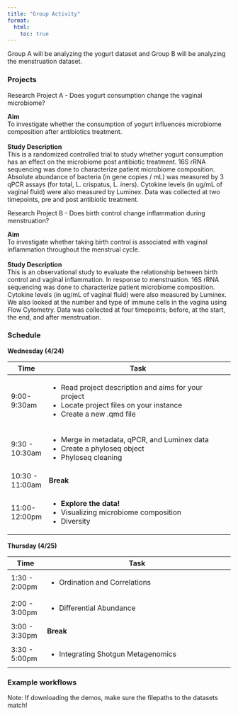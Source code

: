 ```yaml
---
title: "Group Activity"
format:
  html:
    toc: true
---
```


Group A will be analyzing the yogurt dataset and Group B will be analyzing the menstruation dataset.


<!-- :::{.callout-Group_A}

<b>Study Description</b>  

::: -->

### Projects

<!-- :::{.callout-note title="Research Project A - Does yogurt consumption change the vaginal microbiome?" appearance="simple"}
\
**Aim**\
To investigate whether the consumption of yogurt influences microbiome composition after antibiotics treatment.\
\
**Study Description** \
This is a randomized controlled trial to study whether yogurt consumption has an effect on the microbiome post antibiotic treatment. Absolute abundance of bacteria (in gene copies / mL) was measured by 3 qPCR assays (for total, L. crispatus, L. iners). Cytokine levels (in ug/mL of vaginal fluid) were also measured by Luminex. We also looked at the number and type of immune cells in the vagina using Flow Cytometry. Data was collected at two timepoints, pre and post antibiotic treatment. (add 16s)
\
 
::: -->

:::{.block}
::::{.block-header} 
Research Project A - Does yogurt consumption change the vaginal microbiome?
::::
::::{.block-container id="group_a"}
**Aim**\
To investigate whether the consumption of yogurt influences microbiome composition after antibiotics treatment.\
\
**Study Description** \
This is a randomized controlled trial to study whether yogurt consumption has an effect on the microbiome post antibiotic treatment. 16S rRNA sequencing was done to characterize patient microbiome composition. Absolute abundance of bacteria (in gene copies / mL) was measured by 3 qPCR assays (for total, L. crispatus, L. iners). Cytokine levels (in ug/mL of vaginal fluid) were also measured by Luminex. Data was collected at two timepoints, pre and post antibiotic treatment.
\
::::
:::
<script> 
  // Add click event listener to the block header
  document.getElementById("group_a").addEventListener("click", function() {
    window.location.href = "group_a.html";
  });
</script>




:::{.block}
::::{.block-header}
Research Project B - Does birth control change inflammation during menstruation?
::::
::::{.block-container id="group_b"}
**Aim**\
To investigate whether taking birth control is associated with vaginal inflammation throughout the menstrual cycle.\
\
**Study Description** \
This is an observational study to evaluate the relationship between birth control and vaginal inflammation. In response to menstruation. 16S rRNA sequencing was done to characterize patient microbiome composition. Cytokine levels (in ug/mL of vaginal fluid) were also measured by Luminex. We also looked at the number and type of immune cells in the vagina using Flow Cytometry. Data was collected at four timepoints; before, at the start, the end, and after menstruation.
\
::::
:::
<script> 
  // Add click event listener to the block header
  document.getElementById("group_b").addEventListener("click", function() {
    window.location.href = "group_b.html";
  });
</script>


<!-- :::{.goals}
::::{.goals-header}
Learning Goals
::::
::::{.goals-container}
* Know how to make your own callouts.
* Be able to mess with some SCSS/CSS styling.
::::
::: -->


<!-- {{< group_projects.qmd >}} -->



### Schedule
**Wednesday (4/24)**

+----------------+-----------------------------------------------------------------------------------+
| Time           | Task                                                                              |
+================+===================================================================================+
| 9:00-9:30am    |- Read project description and aims for your project                               |
|                |- Locate project files on your instance                                            |
|                |- Create a new .qmd file                                                           |
+----------------+-----------------------------------------------------------------------------------+
| 9:30 - 10:30am |- Merge in metadata, qPCR, and Luminex data                                        |
|                |- Create a phyloseq object                                                         |
|                |- Phyloseq cleaning                                                                |
+----------------+-----------------------------------------------------------------------------------+
|10:30 - 11:00am | **Break**                                                                         |
+----------------+-----------------------------------------------------------------------------------+
|11:00- 12:00pm  |- **Explore the data!**                                                            |
|                |- Visualizing microbiome composition                                               |
|                |- Diversity                                                                        |
+----------------+-----------------------------------------------------------------------------------+


**Thursday (4/25)**

+----------------+-------------------------------------------------------------------------------------+
| Time           | Task                                                                                |
+================+=====================================================================================+
| 1:30 - 2:00pm  |- Ordination and Correlations                                                        |
+----------------+-------------------------------------------------------------------------------------+
| 2:00 - 3:00pm  |- Differential Abundance                                                             |
+----------------+-------------------------------------------------------------------------------------+
|3:00 - 3:30pm   | **Break**                                                                           |
+----------------+-------------------------------------------------------------------------------------+
|3:30 - 5:00pm   |- Integrating Shotgun Metagenomics                                                   |
+----------------+-------------------------------------------------------------------------------------+

### Example workflows
<!-- [Johnathan's test demo](johnathan_demo_final.qmd) -->
Note: If downloading the demos, make sure the filepaths to the datasets match!
